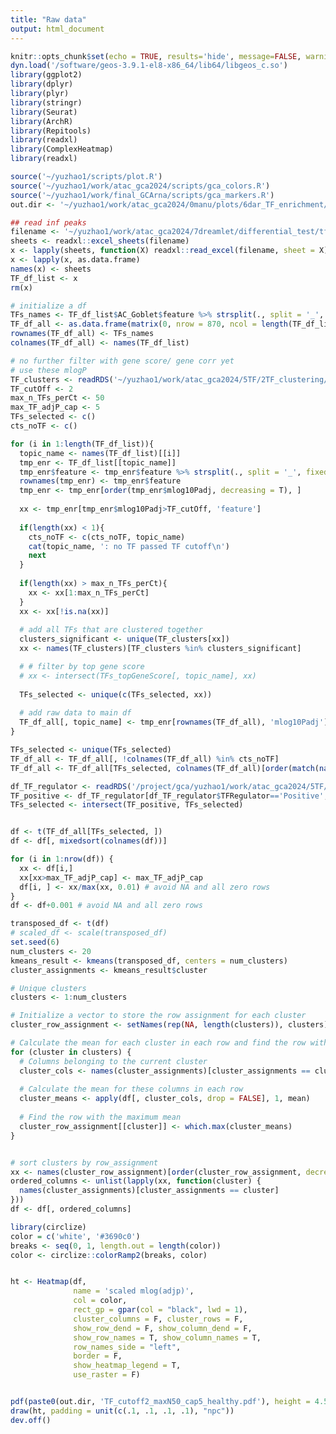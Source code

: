 ```yaml
---
title: "Raw data"
output: html_document
---
```


```r
knitr::opts_chunk$set(echo = TRUE, results='hide', message=FALSE, warning=FALSE, fig.height = 7, fig.width = 7)
dyn.load('/software/geos-3.9.1-el8-x86_64/lib64/libgeos_c.so')
library(ggplot2)
library(dplyr)
library(plyr)
library(stringr)
library(Seurat)
library(ArchR)
library(Repitools)
library(readxl)  
library(ComplexHeatmap)
library(readxl)    

source('~/yuzhao1/scripts/plot.R')
source('~/yuzhao1/work/atac_gca2024/scripts/gca_colors.R')
source('~/yuzhao1/work/final_GCArna/scripts/gca_markers.R')
out.dir <- '~/yuzhao1/work/atac_gca2024/0manu/plots/6dar_TF_enrichment/'
```

```r
## read inf peaks
filename <- '~/yuzhao1/work/atac_gca2024/7dreamlet/differential_test/tfs_inf_vs_control_allCelltypes_FC05_adjP01_healthy.xlsx'
sheets <- readxl::excel_sheets(filename)
x <- lapply(sheets, function(X) readxl::read_excel(filename, sheet = X))
x <- lapply(x, as.data.frame)
names(x) <- sheets
TF_df_list <- x
rm(x)

# initialize a df
TFs_names <- TF_df_list$AC_Goblet$feature %>% strsplit(., split = '_', fixed=T) %>% sapply(.,`[[`,1)
TF_df_all <- as.data.frame(matrix(0, nrow = 870, ncol = length(TF_df_list)))
rownames(TF_df_all) <- TFs_names
colnames(TF_df_all) <- names(TF_df_list)

```


```r
# no further filter with gene score/ gene corr yet
# use these mlogP
TF_clusters <- readRDS('~/yuzhao1/work/atac_gca2024/5TF/2TF_clustering/300clusters.rds')
TF_cutOff <- 2
max_n_TFs_perCt <- 50
max_TF_adjP_cap <- 5
TFs_selected <- c()
cts_noTF <- c()

for (i in 1:length(TF_df_list)){
  topic_name <- names(TF_df_list)[[i]]
  tmp_enr <- TF_df_list[[topic_name]]
  tmp_enr$feature <- tmp_enr$feature %>% strsplit(., split = '_', fixed=T) %>% sapply(.,`[[`,1)
  rownames(tmp_enr) <- tmp_enr$feature 
  tmp_enr <- tmp_enr[order(tmp_enr$mlog10Padj, decreasing = T), ]
  
  xx <- tmp_enr[tmp_enr$mlog10Padj>TF_cutOff, 'feature']
  
  if(length(xx) < 1){
    cts_noTF <- c(cts_noTF, topic_name)
    cat(topic_name, ': no TF passed TF cutoff\n')
    next
  }
  
  if(length(xx) > max_n_TFs_perCt){
    xx <- xx[1:max_n_TFs_perCt]
  }
  xx <- xx[!is.na(xx)]
  
  # add all TFs that are clustered together
  clusters_significant <- unique(TF_clusters[xx])
  xx <- names(TF_clusters)[TF_clusters %in% clusters_significant]

  # # filter by top gene score
  # xx <- intersect(TFs_topGeneScore[, topic_name], xx)
  
  TFs_selected <- unique(c(TFs_selected, xx))
  
  # add raw data to main df
  TF_df_all[, topic_name] <- tmp_enr[rownames(TF_df_all), 'mlog10Padj']
}

TFs_selected <- unique(TFs_selected)
TF_df_all <- TF_df_all[, !colnames(TF_df_all) %in% cts_noTF]
TF_df_all <- TF_df_all[TFs_selected, colnames(TF_df_all)[order(match(names(TF_df_all), names(gca_colors_atac_union_anno1)))]]

```

```r
df_TF_regulator <- readRDS('/project/gca/yuzhao1/work/atac_gca2024/5TF/output/union/regulator_df_anno1_inflammation_status_location_cor0.4_delta0.25.rds')
TF_positive <- df_TF_regulator[df_TF_regulator$TFRegulator=='Positive', 'cisbp_matchName']
TFs_selected <- intersect(TF_positive, TFs_selected)


df <- t(TF_df_all[TFs_selected, ])
df <- df[, mixedsort(colnames(df))]

for (i in 1:nrow(df)) {
  xx <- df[i,]
  xx[xx>max_TF_adjP_cap] <- max_TF_adjP_cap 
  df[i, ] <- xx/max(xx, 0.01) # avoid NA and all zero rows
}
df <- df+0.001 # avoid NA and all zero rows
```


```r
transposed_df <- t(df)
# scaled_df <- scale(transposed_df)
set.seed(6)  
num_clusters <- 20
kmeans_result <- kmeans(transposed_df, centers = num_clusters)
cluster_assignments <- kmeans_result$cluster
```

```r
# Unique clusters
clusters <- 1:num_clusters

# Initialize a vector to store the row assignment for each cluster
cluster_row_assignment <- setNames(rep(NA, length(clusters)), clusters)

# Calculate the mean for each cluster in each row and find the row with the highest mean
for (cluster in clusters) {
  # Columns belonging to the current cluster
  cluster_cols <- names(cluster_assignments)[cluster_assignments == cluster]
  
  # Calculate the mean for these columns in each row
  cluster_means <- apply(df[, cluster_cols, drop = FALSE], 1, mean)
  
  # Find the row with the maximum mean
  cluster_row_assignment[[cluster]] <- which.max(cluster_means)
}


# sort clusters by row_assignment
xx <- names(cluster_row_assignment)[order(cluster_row_assignment, decreasing = F)]
ordered_columns <- unlist(lapply(xx, function(cluster) {
  names(cluster_assignments)[cluster_assignments == cluster]
}))
df <- df[, ordered_columns]
```

```r
library(circlize)
color = c('white', '#3690c0')
breaks <- seq(0, 1, length.out = length(color))
color <- circlize::colorRamp2(breaks, color)


ht <- Heatmap(df, 
              name = 'scaled mlog(adjp)',
              col = color,
              rect_gp = gpar(col = "black", lwd = 1),
              cluster_columns = F, cluster_rows = F,
              show_row_dend = F, show_column_dend = F, 
              show_row_names = T, show_column_names = T,
              row_names_side = "left",
              border = F,
              show_heatmap_legend = T,
              use_raster = F)


pdf(paste0(out.dir, 'TF_cutoff2_maxN50_cap5_healthy.pdf'), height = 4.5, width = 15)
draw(ht, padding = unit(c(.1, .1, .1, .1), "npc"))
dev.off()
```




















